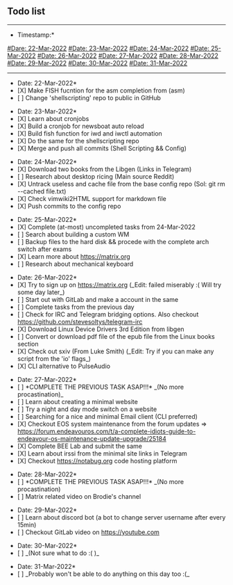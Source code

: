 == Todo list ==
----
*Timestamp:*
[[#Dare: 22-Mar-2022]]
[[#Date: 23-Mar-2022]]
[[#Date: 24-Mar-2022]]
[[#Date: 25-Mar-2022]]
[[#Date: 26-Mar-2022]]
[[#Date: 27-Mar-2022]]
[[#Date: 28-Mar-2022]]
[[#Date: 29-Mar-2022]]
[[#Date: 30-Mar-2022]]
[[#Date: 31-Mar-2022]]
----
*Date: 22-Mar-2022*
* [X] Make FISH fucntion for the asm completion from (asm)
* [ ] Change 'shellscripting' repo to public in GitHub
 
*Date: 23-Mar-2022*
* [X] Learn about cronjobs
* [X] Build a cronjob for newsboat auto reload
* [X] Build fish function for iwd and iwctl automation
* [X] Do the same for the shellscripting repo
* [X] Merge and push all commits (Shell Scripting && Config)

*Date: 24-Mar-2022*
* [X] Download two books from the Libgen (Links in Telegram)
* [ ] Research about desktop ricing (Main source Reddit)
* [X] Untrack useless and cache file from the base config repo (Sol: git rm --cached file.txt)
* [X] Check vimwiki2HTML support for markdown file
* [X] Push commits to the config repo

*Date: 25-Mar-2022*
* [X] Complete (at-most) uncompleted tasks from 24-Mar-2022
* [ ] Search about building a custom WM
* [ ] Backup files to the hard disk && procede with the complete arch switch after exams
* [X] Learn more about https://matrix.org
* [ ] Research about mechanical keyboard

*Date: 26-Mar-2022*
* [X] Try to sign up on https://matrix.org (_Edit: failed miserably :( Will try some day later_)
* [ ] Start out with GitLab and make a account in the same 
* [ ] Complete tasks from the previous day
* [ ] Check for IRC and Telegram bridging options. Also checkout https://github.com/stevesoltys/telegram-irc
* [X] Download Linux Device Drivers 3rd Edition  from libgen
* [ ] Convert or download pdf file of the epub file from the Linux books section
* [X] Check out sxiv (From Luke Smith) (_Edit: Try if you can make any script from the 'io' flags_)
* [X] CLI alternative to PulseAudio

*Date: 27-Mar-2022*
* [ ] *COMPLETE THE PREVIOUS TASK ASAP!!!* _(No more procastination)_
* [ ] Learn about creating a minimal website
* [ ] Try a night and day mode switch on a website
* [ ] Searching for a nice and minimal Email client (CLI preferred)
* [X] Checkout EOS system maintenance from the forum updates => https://forum.endeavouros.com/t/a-complete-idiots-guide-to-endeavour-os-maintenance-update-upgrade/25184
* [X] Complete BEE Lab and submit the same 
* [X] Learn about irssi from the minimal site links in Telegram 
* [X] Checkout https://notabug.org code hosting platform

*Date: 28-Mar-2022*
* [ ] *COMPLETE THE PREVIOUS TASK ASAP!!!* _(No more procastination)
* [ ] Matrix related video on Brodie's channel 

*Date: 29-Mar-2022*
* [ ] Learn about discord bot (a bot to change server username after every 15min)
* [ ] Checkout GitLab video on https://youtube.com

*Date: 30-Mar-2022*
* [ ] _(Not sure what to do :( )_

*Date: 31-Mar-2022*
* [ ] _Probably won't be able to do anything on this day too :(_
